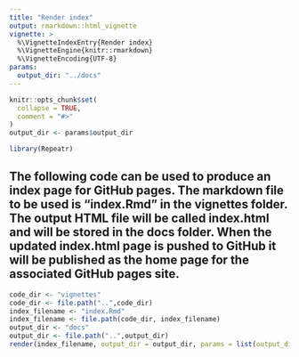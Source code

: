 ```yaml
---
title: "Render index"
output: rmarkdown::html_vignette
vignette: >
  %\VignetteIndexEntry{Render index}
  %\VignetteEngine{knitr::rmarkdown}
  %\VignetteEncoding{UTF-8}
params: 
  output_dir: "../docs"
---
```


```r
knitr::opts_chunk$set(
  collapse = TRUE,
  comment = "#>"
)
output_dir <- params$output_dir
```

```r
library(Repeatr)
```

## The following code can be used to produce an index page for GitHub pages.  The markdown file to be used is "index.Rmd" in the vignettes folder.  The output HTML file will be called index.html and will be stored in the docs folder. When the updated index.html page is pushed to GitHub it will be published as the home page for the associated GitHub pages site.  

```r
code_dir <- "vignettes"
code_dir <- file.path("..",code_dir)
index_filename <- "index.Rmd"
index_filename <- file.path(code_dir, index_filename)
output_dir <- "docs"
output_dir <- file.path("..",output_dir)
render(index_filename, output_dir = output_dir, params = list(output_dir = output))
``` 

